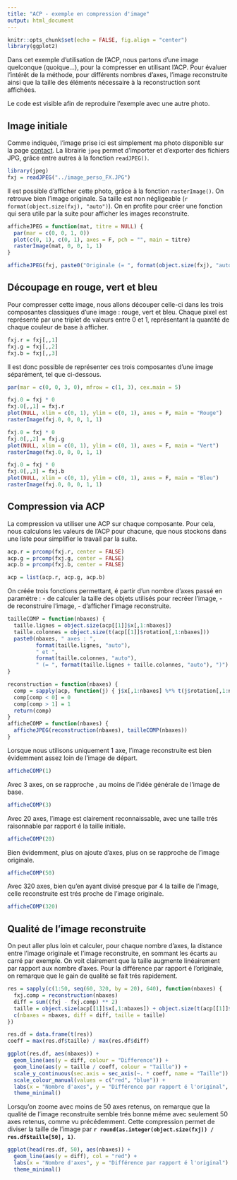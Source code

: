 ```yaml
---
title: "ACP - exemple en compression d'image"
output: html_document
---
```


```r
knitr::opts_chunk$set(echo = FALSE, fig.align = "center")
library(ggplot2)
```

Dans cet exemple d'utilisation de l'ACP, nous partons d'une image quelconque (quoique...), pour la compresser en utilisant l'ACP. Pour évaluer l'intérêt de la méthode, pour différents nombres d'axes, l'image reconstruite ainsi que la taille des éléments nécessaire à la reconstruction sont affichées.

Le code est visible afin de reproduire l'exemple avec une autre photo.

## Image initiale

Comme indiquée, l'image prise ici est simplement ma photo disponible sur la page [contact](../contact). La librairie `jpeg` permet d'importer et d'exporter des fichiers JPG, grâce entre autres à la fonction `readJPEG()`.

```r
library(jpeg)
fxj = readJPEG("../image_perso_FX.JPG")
```

Il est possible d'afficher cette photo, grâce à la fonction `rasterImage()`. On retrouve bien l'image originale. Sa taille est non négligeable (`r format(object.size(fxj), "auto")`). On en profite pour créer une fonction qui sera utile par la suite pour afficher les images reconstruite.

```r
afficheJPEG = function(mat, titre = NULL) {
  par(mar = c(0, 0, 1, 0))
  plot(c(0, 1), c(0, 1), axes = F, pch = "", main = titre)
  rasterImage(mat, 0, 0, 1, 1)
}

afficheJPEG(fxj, paste0("Originale (= ", format(object.size(fxj), "auto"), ")"))
```

## Découpage en rouge, vert et bleu

Pour compresser cette image, nous allons découper celle-ci dans les trois composantes classiques d'une image : rouge, vert et bleu. Chaque pixel est représenté par une triplet de valeurs entre 0 et 1, représentant la quantité de chaque couleur de base à afficher.

```r
fxj.r = fxj[,,1]
fxj.g = fxj[,,2]
fxj.b = fxj[,,3]
```

Il est donc possible de représenter ces trois composantes d'une image séparément, tel que ci-dessous.

```r
par(mar = c(0, 0, 3, 0), mfrow = c(1, 3), cex.main = 5)

fxj.0 = fxj * 0
fxj.0[,,1] = fxj.r
plot(NULL, xlim = c(0, 1), ylim = c(0, 1), axes = F, main = "Rouge")
rasterImage(fxj.0, 0, 0, 1, 1)

fxj.0 = fxj * 0
fxj.0[,,2] = fxj.g
plot(NULL, xlim = c(0, 1), ylim = c(0, 1), axes = F, main = "Vert")
rasterImage(fxj.0, 0, 0, 1, 1)

fxj.0 = fxj * 0
fxj.0[,,3] = fxj.b
plot(NULL, xlim = c(0, 1), ylim = c(0, 1), axes = F, main = "Bleu")
rasterImage(fxj.0, 0, 0, 1, 1)
```

## Compression via ACP

La compression va utiliser une ACP sur chaque composante. Pour cela, nous calculons les valeurs de l'ACP pour chacune, que nous stockons dans une liste pour simplifier le travail par la suite.

```r
acp.r = prcomp(fxj.r, center = FALSE)
acp.g = prcomp(fxj.g, center = FALSE)
acp.b = prcomp(fxj.b, center = FALSE)

acp = list(acp.r, acp.g, acp.b)
```

On créée trois fonctions permettant, é partir d'un nombre d'axes passé en paramétre :
- de calculer la taille des objets utilisés pour recréer l'image, 
- de reconstruire l'image,
- d'afficher l'image reconstruite.

```r
tailleCOMP = function(nbaxes) {
  taille.lignes = object.size(acp[[1]]$x[,1:nbaxes])
  taille.colonnes = object.size(t(acp[[1]]$rotation[,1:nbaxes]))
  paste0(nbaxes, " axes : ", 
         format(taille.lignes, "auto"), 
         " et ", 
         format(taille.colonnes, "auto"), 
         " (= ", format(taille.lignes + taille.colonnes, "auto"), ")")
}

reconstruction = function(nbaxes) {
  comp = sapply(acp, function(j) { j$x[,1:nbaxes] %*% t(j$rotation[,1:nbaxes]) }, simplify = 'array')
  comp[comp < 0] = 0
  comp[comp > 1] = 1
  return(comp)
}
afficheCOMP = function(nbaxes) {
  afficheJPEG(reconstruction(nbaxes), tailleCOMP(nbaxes))
}
```

Lorsque nous utilisons uniquement 1 axe, l'image reconstruite est bien évidemment assez loin de l'image de départ.

```r
afficheCOMP(1)
```

Avec 3 axes, on se rapproche , au moins de l'idée générale de l'image de base.

```r
afficheCOMP(3)
```

Avec 20 axes, l'image est clairement reconnaissable, avec une taille trés raisonnable par rapport é la taille initiale.

```r
afficheCOMP(20)
```

Bien évidemment, plus on ajoute d'axes, plus on se rapproche de l'image originale.

```r
afficheCOMP(50)
```

Avec 320 axes, bien qu'en ayant divisé presque par 4 la taille de l'image, celle reconstruite est trés proche de l'image originale.

```r
afficheCOMP(320)
```

## Qualité de l'image reconstruite

On peut aller plus  loin et calculer, pour chaque nombre d'axes, la distance entre l'image originale et l'image reconstruite, en sommant les écarts au carré par exemple. On voit clairement que la taille augmente linéairement par rapport aux nombre d'axes. Pour la différence par rapport é l'originale, on remarque que le gain de qualité se fait trés rapidement.

```r
res = sapply(c(1:50, seq(60, 320, by = 20), 640), function(nbaxes) {
  fxj.comp = reconstruction(nbaxes)
  diff = sum((fxj - fxj.comp) ** 2)
  taille = object.size(acp[[1]]$x[,1:nbaxes]) + object.size(t(acp[[1]]$rotation[,1:nbaxes]))
  c(nbaxes = nbaxes, diff = diff, taille = taille)
})

res.df = data.frame(t(res))
coeff = max(res.df$taille) / max(res.df$diff)

ggplot(res.df, aes(nbaxes)) +
  geom_line(aes(y = diff, colour = "Difference")) +
  geom_line(aes(y = taille / coeff, colour = "Taille")) +
  scale_y_continuous(sec.axis = sec_axis(~. * coeff, name = "Taille")) +
  scale_colour_manual(values = c("red", "blue")) +
  labs(x = "Nombre d'axes", y = "Différence par rapport é l'original", colour = "") +
  theme_minimal()
```

Lorsqu'on zoome avec moins de 50 axes retenus, on remarque que la qualité de l'image reconstruite semble trés bonne méme avec seulement 50 axes retenus, comme vu précédemment. Cette compression permet de diviser la taille de l'image par **`r round(as.integer(object.size(fxj)) / res.df$taille[50], 1)`**.

```r
ggplot(head(res.df, 50), aes(nbaxes)) +
  geom_line(aes(y = diff), col = "red") +
  labs(x = "Nombre d'axes", y = "Différence par rapport é l'original") +
  theme_minimal()
```

